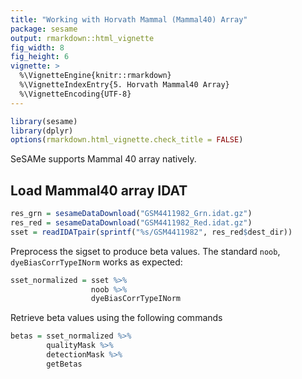 ```yaml
---
title: "Working with Horvath Mammal (Mammal40) Array"
package: sesame
output: rmarkdown::html_vignette
fig_width: 8
fig_height: 6
vignette: >
  %\VignetteEngine{knitr::rmarkdown}
  %\VignetteIndexEntry{5. Horvath Mammal40 Array}
  %\VignetteEncoding{UTF-8}
---
```


```r
library(sesame)
library(dplyr)
options(rmarkdown.html_vignette.check_title = FALSE)
```

SeSAMe supports Mammal 40 array natively.

## Load Mammal40 array IDAT

```r
res_grn = sesameDataDownload("GSM4411982_Grn.idat.gz")
res_red = sesameDataDownload("GSM4411982_Red.idat.gz")
sset = readIDATpair(sprintf("%s/GSM4411982", res_red$dest_dir))
```

Preprocess the sigset to produce beta values.
The standard `noob`, `dyeBiasCorrTypeINorm` works as expected:
```r
sset_normalized = sset %>%
                  noob %>%
                  dyeBiasCorrTypeINorm
```
Retrieve beta values using the following commands
```r
betas = sset_normalized %>%
        qualityMask %>%
        detectionMask %>%
        getBetas
```